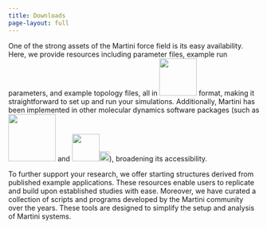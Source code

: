 ```yaml
---
title: Downloads
page-layout: full
---
```


One of the strong assets of the Martini force field is its easy availability. Here, we provide resources including parameter files, example run parameters, and example topology files, all in
[<img src="images/gromacs.png" width="75" height=auto />](http://www.gromacs.org/) format, making it straightforward to set up and run your simulations. Additionally, Martini has been implemented in other molecular dynamics software packages (such as [<img src="images/namd.jpeg" width="95" height=auto/>](http://www.ks.uiuc.edu/Research/namd/2.8/ug/node26.html) and [<img src="images/openmm.png" width="55" height=auto/><img src="images/openmm.jpeg" width="20" height=auto/>](https://github.com/maccallumlab/martini_openmm)), broadening its accessibility.

To further support your research, we offer starting structures derived from published example applications. These resources enable users to replicate and build upon established studies with ease. Moreover, we have curated a collection of scripts and programs developed by the Martini community over the years. These tools are designed to simplify the setup and analysis of Martini systems.

